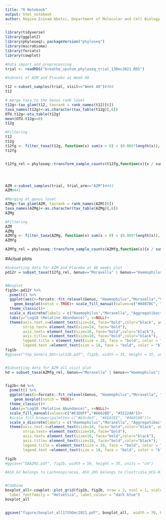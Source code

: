 ```yaml
---
title: "R Notebook"
output: html_notebook
author: Regina Esinam Abotsi, Department of Molecular and Cell Biology, University of Cape Town, South Africa
---
```


```r
library(tidyverse)
library(ggplot2)
library(phyloseq); packageVersion("phyloseq") 
library(microbiome)
library(forcats)
library(cowplot)
```


```r
#Data import and preprocessing
trial <- readRDS("breathe_sputum_phyloseq_trial_13Dec2021.RDS")

#Subsets of AZM and Placebo at Week 48

t12 <-subset_samples(trial, visit=="Week 48")#304
t12

# merge taxa to the Genus rank level
t12g<-tax_glom(t12, taxrank = rank_names(t12)[6])
taxa_names(t12g)<-as.character(tax_table(t12g)[,6])
OTU.t12g<-otu_table(t12g)
mean(OTU.t12g==0)
t12g

#Filtering
t12
t12g
t12fg <- filter_taxa(t12g, function(x) sum(x > 0) > (0.005*length(x)), TRUE)   #removing species not seen > 1/2% of samples
t12fg


t12fg_rel = phyloseq::transform_sample_counts(t12fg,function(x){x / sum(x)})




AZM <-subset_samples(trial, trial_arm=="AZM")#441
AZM#441

#Merging at genus level
AZMg<-tax_glom(AZM, taxrank = rank_names(AZM)[6])
taxa_names(AZMg)<-as.character(tax_table(AZMg)[,6])
AZMg

#Filtering
AZM
AZMg
AZMfg <- filter_taxa(AZMg, function(x) sum(x > 0) > (0.005*length(x)), TRUE)   #removing species not seen > 1/2% of samples
AZMfg

AZMfg_rel = phyloseq::transform_sample_counts(AZMfg,function(x){x / sum(x)})
```


#Actual plots
```r
#Subsetting data for AZM and Placebo at 48 weeks plot
pd12r = subset_taxa(t12fg_rel, Genus=="Moraxella" | Genus=="Haemophilus"| Genus=="Veillonella"| Genus=="Aggregatibacter"| Genus=="ASV_62"| Genus=="Streptobacillus"| Genus=="ASV_205"| Genus=="Lautropia"| Genus=="Peptococcus"| Genus=="Oribacterium"| Genus=="Rothia"| Genus=="Treponema"| Genus=="Actinomyces" )


#Boxplot
fig1b<-pd12r %>% 
  psmelt() %>% 
  ggplot(aes(x=forcats::fct_relevel(Genus, "Haemophilus","Moraxella","Veillonella","Rothia", "Lautropia"), y=log10(Abundance), fill=trial_arm)) + 
    geom_boxplot(notch = TRUE)+ scale_fill_manual(values=c("#A087BC", "#FFF468"))+
  theme_classic()+
  scale_x_discrete(labels = c("Haemophilus","Moraxella", "Aggregatibacter","Treponema", "Peptococcus", "Veillonella","Rothia", "Lautropia","Actinomyces","ASV_62 (Lachnospiracea)","Streptobacillus", "ASV_205 (Clostridia)", "Oribacterium"))+
  labs(y="Log10 (Relative Abundance)", x=NULL)+
  theme(axis.text.x=element_text(size=14, face="bold",color="black", angle = 45,hjust = 1),
        strip.text= element_text(size=14, face="bold"),
        axis.text= element_text(size=16, face="bold",color="black"),
        axis.title= element_text(size=18, face="bold",color="black"),
        legend.title = element_text(size = 20, face = "bold", color = "black"),
        legend.text =element_text(size = 18, face = "bold", color = "black"))
fig1b
#ggsave("Top_Genera_DAtrial12b.pdf", fig1b, width = 35, height = 35, units = "cm")


#Subsetting data for AZM all visit plot
hd = subset_taxa(AZMfg_rel, Genus=="Moraxella" | Genus=="Haemophilus"| Genus=="Veillonella"| Genus=="Aggregatibacter"| Genus=="ASV_62"| Genus=="Streptobacillus"| Genus=="ASV_205"| Genus=="Lautropia"| Genus=="Peptococcus"| Genus=="Oribacterium"| Genus=="Rothia"| Genus=="ASV_157"| Genus=="Treponema" | Genus=="ASV_209"| Genus=="F0058")


fig2b<-hd %>% 
  psmelt() %>% 
  ggplot(aes(x=forcats::fct_relevel(Genus, "Haemophilus","Moraxella", "Aggregatibacter","Treponema", "Peptococcus","F0058", "Oribacterium","Veillonella","Lautropia","Rothia","ASV_62","Streptobacillus", "ASV_205","ASV_157","ASV_209"), y=log10(Abundance), fill=visit)) + 
    geom_boxplot(notch = TRUE)+ 
  theme_classic()+
  labs(y="Log10 (Relative Abundance)", x=NULL)+
  scale_fill_manual(values=c("#E1D0FF","#8662BD", "#32224A"))+
  #scale_fill_brewer(palette= c("#b3cde3", "#EE82EE", "#46019B"))+
  scale_x_discrete(labels = c("Haemophilus","Moraxella", "Aggregatibacter","Treponema", "ASV_157 (Absconditabacteria)",  "ASV_209 (Clostridia)","Peptococcus", "Veillonella","Rothia", "Lautropia","Actinomyces","ASV_62 (Lachnospiracea)","Streptobacillus", "ASV_205 (Clostridia)", "Oribacterium", "F0058 (Paludibacteria)"))+
  theme(axis.text.x=element_text(size=14, face="bold",color="black", angle = 45, hjust = 1),
        strip.text= element_text(size=14, face="bold"),
        axis.text= element_text(size=16, face="bold",color="black"),
        axis.title= element_text(size=18, face="bold",color="black"),
        legend.title = element_text(size = 20, face = "bold", color = "black"),
        legend.text =element_text(size = 18, face = "bold", color = "black"))

fig2b
#ggsave("DAAZM2.pdf", fig2b, width = 50, height = 35, units = "cm")

#ASV_62 belongs to Lachnospiracea, ASV_205 belongs to Clostridia_UCG-014, ASV_209 belongs to Clostridia_UCG-014 and ASV-157 belongs to Absconditabacteriales_(SR1). 


#Combine
boxplot_all<-cowplot::plot_grid(fig1b, fig2b, nrow = 2, ncol = 1, scale = .9, labels = c("B)", "C)"), label_size = 35,
  label_fontfamily = "Helvetica", label_colour = "dark blue")
boxplot_all


ggsave("figure/boxplot_all17thDec2021.pdf", boxplot_all,  width = 70, height = 40, units = "cm")
```





